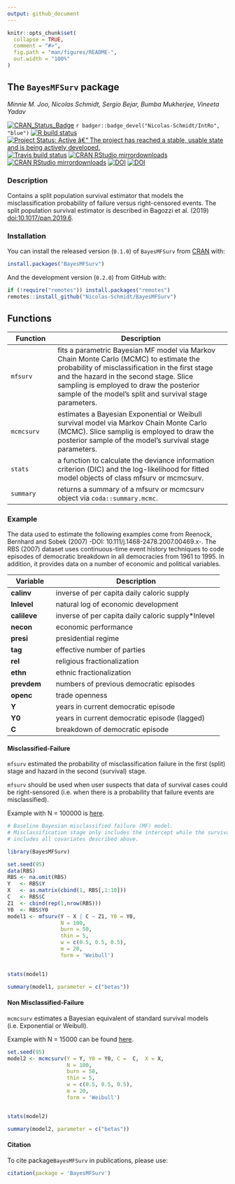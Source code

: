 ```yaml
---
output: github_document
---
```


<!-- README.md is generated from README.Rmd. Please edit that file -->

```r
knitr::opts_chunk$set(
  collapse = TRUE,
  comment = "#>",
  fig.path = "man/figures/README-",
  out.width = "100%"
)
```

## The `BayesMFSurv` package

_Minnie M. Joo, Nicolas Schmidt, Sergio Bejar, Bumba Mukherjee, Vineeta Yadav_


<!-- badges: start -->

[![CRAN\_Status\_Badge](https://www.r-pkg.org/badges/version/BayesMFSurv)](https://cran.r-project.org/package=BayesMFSurv)
`r badger::badge_devel("Nicolas-Schmidt/IntRo", "blue")`
[![R build status](https://github.com/Nicolas-Schmidt/BayesMFSurv/workflows/R-CMD-check/badge.svg)](https://github.com/Nicolas-Schmidt/BayesMFSurv/actions)
[![Project Status: Active â€“ The project has reached a stable, usable state and is being actively developed.](https://www.repostatus.org/badges/latest/active.svg)](https://www.repostatus.org/#active)
[![Travis build status](https://travis-ci.com/Nicolas-Schmidt/BayesMFSurv.svg?branch=master)](https://travis-ci.com/Nicolas-Schmidt/BayesMFSurv)
[![CRAN RStudio mirrordownloads](https://cranlogs.r-pkg.org/badges/grand-total/BayesMFSurv?color=blue)](https://www.r-pkg.org/pkg/BayesMFSurv)
[![CRAN RStudio mirrordownloads](https://cranlogs.r-pkg.org/badges/BayesMFSurv?color=blue)](https://www.r-pkg.org/pkg/BayesMFSurv)
[![DOI](https://zenodo.org/badge/226979997.svg)](https://zenodo.org/badge/latestdoi/226979997)
[![DOI](https://joss.theoj.org/papers/10.21105/joss.02164/status.svg)](https://doi.org/10.21105/joss.02164)

<!-- badges: end -->

### Description

Contains a split population survival estimator that models the misclassification probability of failure versus right-censored events. The split population survival estimator is described in Bagozzi et al. (2019) <doi:10.1017/pan.2019.6>.

### Installation

You can install the released version (`0.1.0`) of `BayesMFSurv` from [CRAN](https://cran.r-project.org/) with:

``` r
install.packages("BayesMFSurv")
```

And the development version (`0.2.0`) from GitHub with:

``` r
if (!require("remotes")) install.packages("remotes")
remotes::install_github("Nicolas-Schmidt/BayesMFSurv")
```

## Functions


| Function |Description |
| ----------------- | -------------------------------------------------------------- | 
|`mfsurv`|fits a parametric Bayesian MF model via Markov Chain Monte Carlo (MCMC) to estimate the probability of misclassification in the first stage and the hazard in the second stage. Slice sampling is employed to draw the posterior sample of the model's split and survival stage parameters.|
|`mcmcsurv` | estimates a Bayesian Exponential or Weibull survival model via Markov Chain Monte Carlo (MCMC). Slice samplig is employed to draw the posterior sample of the model's survival stage parameters.|
|`stats`|a function to calculate the deviance information criterion (DIC) and the log-likelihood for fitted model objects of class mfsurv or mcmcsurv.|
|`summary`|returns a summary of a mfsurv or mcmcsurv object via `coda::summary.mcmc`.|



### Example


The data used to estimate the following examples come from Reenock, Bernhard and Sobek (2007) -DOI: 10.111/j.1468-2478.2007.00469.x-.  The RBS (2007) dataset uses continuous-time event history techniques to code episodes of democratic breakdown in all democracies from 1961 to 1995.  In addition, it provides data on a number of economic and political variables. 

|Variable| Description|
| ----------------- | -------------------------------------------------------------- | 
|__calinv__|inverse of per capita daily caloric supply|
|__lnlevel__|natural log of economic development|
|__calileve__|inverse of per capita daily caloric supply*lnlevel|
|__necon__|economic performance|
|__presi__|presidential regime|
|__tag__|effective number of parties|
|__rel__|religious fractionalization|
|__ethn__|ethnic fractionalization|
|__prevdem__|numbers of previous democratic episodes|
|__openc__|trade openness|
|__Y__|years in current democratic episode |
|__Y0__|years in current democratic episode (lagged)|
|__C__|breakdown of democratic episode|


#### Misclassified-Failure

`mfsurv` estimated the probability of misclassification failure in the first (split) stage and hazard in the second (survival) stage. 

`mfsurv` should be used when user suspects that data of survival cases could be right-sensored (i.e. when there is a probability that failure events are misclassified). 

Example with N = 100000 is [here](https://github.com/Nicolas-Schmidt/BayesMFSurv/tree/master/data-raw).

```r

# Baseline Bayesian misclassified failure (MF) model. 
# Misclassification stage only includes the intercept while the survival stage 
# includes all covariates described above.  

library(BayesMFSurv)

set.seed(95)
data(RBS)
RBS <- na.omit(RBS)
Y   <- RBS$Y
X   <- as.matrix(cbind(1, RBS[,1:10]))
C   <- RBS$C
Z1  <- cbind(rep(1,nrow(RBS)))
Y0  <- RBS$Y0
model1 <- mfsurv(Y ~ X | C ~ Z1, Y0 = Y0,
                 N = 100,
                 burn = 50,
                 thin = 5,
                 w = c(0.5, 0.5, 0.5),
                 m = 20,
                 form = 'Weibull')


stats(model1)

summary(model1, parameter = c("betas"))

```

#### Non Misclassified-Failure

`mcmcsurv` estimates a Bayesian equivalent of standard survival models (i.e. Exponential or Weibull).   

Example with N = 15000 can be found [here]( https://github.com/Nicolas-Schmidt/BayesMFSurv/tree/master/data-raw).

```r
set.seed(95)
model2 <- mcmcsurv(Y = Y, Y0 = Y0, C =  C,  X = X, 
                   N = 100, 
                   burn = 50, 
                   thin = 5, 
                   w = c(0.5, 0.5, 0.5),
                   m = 20, 
                   form = 'Weibull')


stats(model2)

summary(model2, parameter = c("betas"))
```




#### Citation

To cite package`BayesMFSurv` in publications, please use:

```r
citation(package = 'BayesMFSurv')
```



